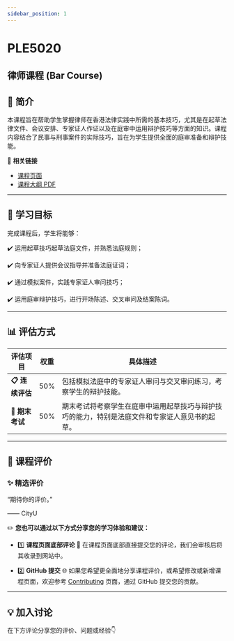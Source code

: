 ```yaml
---
sidebar_position: 1
---
```


# PLE5020
## 律师课程 (Bar Course)

## **📘 简介**
本课程旨在帮助学生掌握律师在香港法律实践中所需的基本技巧，尤其是在起草法律文件、会议安排、专家证人作证以及在庭审中运用辩护技巧等方面的知识。课程内容结合了民事与刑事案件的实际技巧，旨在为学生提供全面的庭审准备和辩护技能。

🔗 **相关链接**
- [课程页面](https://www.cityu.edu.hk/catalogue/pg/202425/course/PLE5020.htm)
- [课程大纲 PDF](https://www.cityu.edu.hk/catalogue/pg/202425/course/PLE5020.pdf)

---

## **🎯 学习目标**

完成课程后，学生将能够：

✔️ 运用起草技巧起草法庭文件，并熟悉法庭规则；

✔️ 向专家证人提供会议指导并准备法庭证词；

✔️ 通过模拟案件，实践专家证人审问技巧；

✔️ 运用庭审辩护技巧，进行开场陈述、交叉审问及结案陈词。

---

## **📊 评估方式**

| **评估项目**          | **权重** | **具体描述**                                                                                       |
|----------------------|---------|---------------------------------------------------------------------------------------------------|
| **📋 连续评估**       | 50%     | 包括模拟法庭中的专家证人审问与交叉审问练习，考察学生的辩护技能。                                 |
| **📂 期末考试**       | 50%     | 期末考试将考察学生在庭审中运用起草技巧与辩护技巧的能力，特别是法庭文件和专家证人意见书的起草。  |

---

## **💬 课程评价**

### ✨ **精选评价**
<div className={commentStyles.commentBox}>
    <p className={commentStyles.commentText}>
        “期待你的评价。”
    </p>
    <p className={commentStyles.commentAuthor}>—— CityU</p>
</div>

✏️ **您也可以通过以下方式分享您的学习体验和建议：**

- 1️⃣ **课程页面底部评论**
💬 在课程页面底部直接提交您的评论，我们会审核后将其收录到网站中。

- 2️⃣ **GitHub 提交**
🌐 如果您希望更全面地分享课程评价，或希望修改或新增课程页面，欢迎参考 [Contributing](https://penjc.github.io/cityU-navigator/contributing) 页面，通过 GitHub 提交您的贡献。

---

## **💡 加入讨论**

在下方评论分享您的评价、问题或经验👇
<Utterances />